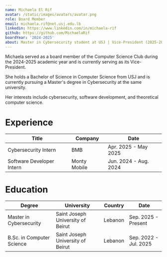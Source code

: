 ```yaml
---
name: Michaela El Rif
avatar: /static/images/avatars/avatar.png
role: Board Member
email: michaela.rif@net.usj.edu.lb
linkedin: https://www.linkedin.com/in/michaela-rif
github: https://github.com/MichaelaRif
boardYear: '2024-2025'
about: Master in Cybersecurity student at USJ | Vice-President (2025-2026) | Cybersecurity and Software Development
---
```


Michaela served as a board member of the Computer Science Club during the 2024-2025 academic year and is currently serving as its Vice-President.

She holds a Bachelor of Science in Computer Science from USJ and is currently pursuing a Master's degree in Cybersecurity at the same university.

Her interests include cybersecurity, software development, and theoretical computer science.

<h1>Experience</h1>

| Title                     | Company      | Date                  |
| ------------------------- | ------------ | --------------------- |
| Cybersecurity Intern      | BMB          | Apr. 2025 - May 2025  |
| Software Developer Intern | Monty Mobile | Jun. 2024 - Aug. 2024 |

<h1>Education</h1>

| Degree                    | University                        | Country | Date                  |
| ------------------------- | --------------------------------- | ------- | --------------------- |
| Master in Cybersecurity   | Saint Joseph University of Beirut | Lebanon | Sep. 2025 - Present   |
| B.Sc. in Computer Science | Saint Joseph University of Beirut | Lebanon | Sep. 2022 - Jul. 2025 |
